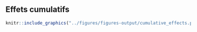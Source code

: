 ## Effets cumulatifs

```r
knitr::include_graphics("../figures/figures-output/cumulative_effects.png")
```
